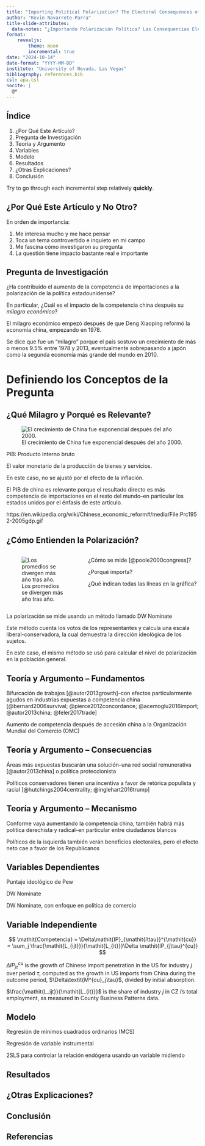 ```yaml
---
title: "Importing Political Polarization? The Electoral Consequences of Rising Trade Exposure"
author: "Kevin Navarrete-Parra"
title-slide-attributes: 
  data-notes: "¿Importando Polarización Política? Las Consequencias Electorales del Aumento de Competencia de Importaciones"
format: 
    revealjs:
        theme: moon
        incremental: true
date: "2024-10-14"
date-format: "YYYY-MM-DD"
institute: "University of Nevada, Las Vegas"
bibliography: references.bib
csl: apa.csl
nocite: |
  @*
---
```


## Índice

1. ¿Por Qué Este Artículo?
2. Pregunta de Investigación
3. Teoría y Argumento
4. Variables
5. Modelo
6. Resultados
7. ¿Otras Explicaciones?
8. Conclusión

::: {.notes}
Try to go through each incremental step relatively **quickly**.
:::

## ¿Por Qué Este Artículo y No Otro?

En orden de importancia: 

1. Me interesa mucho y me hace pensar
2. Toca un tema controvertido e inquieto en mi campo
3. Me fascina cómo investigaron su pregunta
4. La questión tiene impacto bastante real e importante

## Pregunta de Investigación

::: {.fragment .fade-in-then-semi-out}
¿Ha contribuido el aumento de la competencia de importaciones a la polarización de la política estadounidense?
:::

::: {.fragment .fade-in-then-semi-out}
En particular, ¿Cuál es el impacto de la competencia china después su *milagro económico*?
:::

::: {.notes}
El milagro económico empezó después de que Deng Xiaoping reformó la economía china, empezando en 1978. 

Se dice que fue un "milagro" porque el país sostuvo un crecimiento de más o menos 9.5% entre 1978 y 2013, eventualmente sobrepasando a japón como la segunda economía más grande del mundo en 2010. 
:::

# Definiendo los Conceptos de la Pregunta

## ¿Qué Milagro y Porqué es Relevante? 

::: {.nonincremental}
![El crecimiento de China fue exponencial después del año 2000.](figures/Prc1952-2005gdp.gif)
:::

::: {.notes}
PIB: Producto interno bruto

El valor monetario de la producción de bienes y servicios.

En este caso, no se ajustó por el efecto de la inflación.

El PIB de china es relevante porque el resultado directo es más competencia de importaciones en el resto del mundo--en particular los estados unidos por el énfasis de este artículo. 

https://en.wikipedia.org/wiki/Chinese_economic_reform#/media/File:Prc1952-2005gdp.gif
:::

## ¿Cómo Entienden la Polarización?

:::: {.columns}

::: {.column width="40%"}

![Los promedios se divergen más año tras año.](figures/nominate-scores.png)

:::

::: {.column width="60%"}

::: {.fragment .fade-in-then-semi-out}
¿Cómo se mide [@poole2000congress]?
:::

::: {.fragment .fade-in-then-semi-out}
¿Porqué importa? 
:::

::: {.fragment .fade-in-then-semi-out}
¿Qué indican todas las líneas en la gráfica? 
:::

:::

::::

::: {.notes}
La polarización se mide usando un método llamado DW Nominate

Este método cuenta los votos de los representantes y calcula una escala liberal-conservadora, la cual demuestra la dirección ideológica de los sujetos. 

En este caso, el mismo método se usó para calcular el nivel de polarización en la población general. 

:::

## Teoría y Argumento -- Fundamentos

::: {.fragment .fade-in-then-semi-out}
Bifurcación de trabajos [@autor2013growth]--con efectos particularmente agudos en industrias expuestas a competencia china [@bernard2006survival; @pierce2012concordance; @acemoglu2016import; @autor2013china; @feler2017trade]
:::

::: {.fragment .fade-in-then-semi-out}
Aumento de competencia después de accesión china a la Organización Mundial del Comercio (OMC)
:::

## Teoría y Argumento -- Consecuencias

::: {.fragment .fade-in-then-semi-out}
Áreas más expuestas buscarán una solución--una red social remunerativa [@autor2013china] o política proteccionista
:::

::: {.fragment .fade-in-then-semi-out}
Políticos conservadores tienen una incentiva a favor de retórica populista y racial [@hutchings2004centrality; @inglehart2016trump]
:::

::: {.notes}

:::

## Teoría y Argumento -- Mecanismo 

::: {.fragment .fade-in-then-semi-out}
Conforme vaya aumentando la competencia china, también habrá más política derechista y radical--en particular entre ciudadanos blancos
:::

::: {.fragment .fade-in-then-semi-out}
Políticos de la isquierda también verán beneficios electorales, pero el efecto neto cae a favor de los Republicanos
:::

## Variables Dependientes

::: {.fragment .fade-in-then-semi-out}
Puntaje ideológico de Pew
:::

::: {.fragment .fade-in-then-semi-out}
DW Nominate
::: 

::: {.fragment .fade-in-then-semi-out}
DW Nominate, con enfoque en política de comercio
:::

## Variable Independiente
::: {.fragment .fade-in-then-semi-out}
$$
\mathit{Competencia} = \Delta\mathit{IP}_{\mathit{i\tau}}^{\mathit{cu}} = \sum_j \frac{\mathit{L_{ijt}}}{\mathit{L_{it}}}\Delta \mathit{IP_{j\tau}^{cu}}
$$
:::


::: {.notes}
$\Delta \mathit{IP_{j\tau}^{cu}}$ is the growth of Chinese import penetration in the US for industry $j$ over period $\tau$, computed as the growth in US imports from China during the outcome period, $\Delta\textit{M^{cu}_j\tau}$, divided by initial absorption. 

$\frac{\mathit{L_ijt}}{\mathit{L_{it}}}$ is the share of industry $j$ in CZ $i$'s total employment, as measured in County Business Patterns data. 
:::

## Modelo

::: {.fragment .fade-in-then-semi-out}
Regresión de mínimos cuadrados ordinarios (MCS)
:::
::: {.fragment .fade-in-then-semi-out}
Regresión de variable instrumental
:::

::: {.notes}
2SLS para controlar la relación endógena usando un variable midiendo
:::

## Resultados



::: {.notes}

:::

## ¿Otras Explicaciones?

::: {.notes}

:::

## Conclusión

::: {.notes}

:::


## Referencias

::: {#refs}
:::
